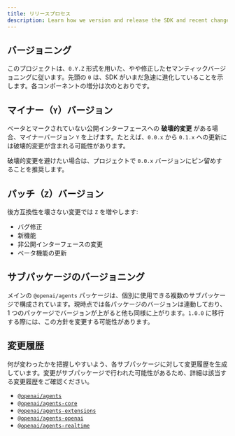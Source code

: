```yaml
---
title: リリースプロセス
description: Learn how we version and release the SDK and recent changes.
---
```


## バージョニング

このプロジェクトは、`0.Y.Z` 形式を用いた、やや修正したセマンティックバージョニングに従います。先頭の `0` は、SDK がいまだ急速に進化していることを示します。各コンポーネントの増分は次のとおりです。

## マイナー（`Y`）バージョン

ベータとマークされていない公開インターフェースへの **破壊的変更** がある場合、マイナーバージョン `Y` を上げます。たとえば、`0.0.x` から `0.1.x` への更新には破壊的変更が含まれる可能性があります。

破壊的変更を避けたい場合は、プロジェクトで `0.0.x` バージョンにピン留めすることを推奨します。

## パッチ（`Z`）バージョン

後方互換性を壊さない変更では `Z` を増やします:

- バグ修正
- 新機能
- 非公開インターフェースの変更
- ベータ機能の更新

## サブパッケージのバージョニング

メインの `@openai/agents` パッケージは、個別に使用できる複数のサブパッケージで構成されています。現時点では各パッケージのバージョンは連動しており、1 つのパッケージでバージョンが上がると他も同様に上がります。`1.0.0` に移行する際には、この方針を変更する可能性があります。

## 変更履歴

何が変わったかを把握しやすいよう、各サブパッケージに対して変更履歴を生成しています。変更がサブパッケージで行われた可能性があるため、詳細は該当する変更履歴をご確認ください。

- [`@openai/agents`](https://github.com/openai/openai-agents-js/blob/main/packages/agents/CHANGELOG.md)
- [`@openai/agents-core`](https://github.com/openai/openai-agents-js/blob/main/packages/agents-core/CHANGELOG.md)
- [`@openai/agents-extensions`](https://github.com/openai/openai-agents-js/blob/main/packages/agents-extensions/CHANGELOG.md)
- [`@openai/agents-openai`](https://github.com/openai/openai-agents-js/blob/main/packages/agents-openai/CHANGELOG.md)
- [`@openai/agents-realtime`](https://github.com/openai/openai-agents-js/blob/main/packages/agents-realtime/CHANGELOG.md)
